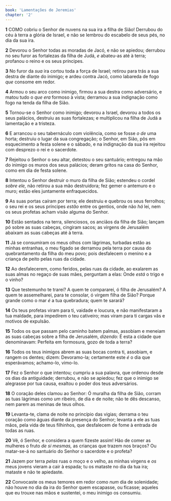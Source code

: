 ```yaml
---
book: 'Lamentações de Jeremias'
chapter: '2'
---
```


**1** COMO cobriu o Senhor de nuvens na sua ira a filha de Sião! Derrubou do céu à terra a glória de Israel, e não se lembrou do escabelo de seus pés, no dia da sua ira.

**2** Devorou o Senhor todas as moradas de Jacó, e não se apiedou; derrubou no seu furor as fortalezas da filha de Judá, _e_ abateu-as até à terra; profanou o reino e os seus príncipes.

**3** No furor da _sua_ ira cortou toda a força de Israel; retirou para trás a sua destra de diante do inimigo; e ardeu contra Jacó, como labareda de fogo _que_ consome em redor.

**4** Armou o seu arco como inimigo, firmou a sua destra como adversário, e matou tudo o _que era_ formoso à vista; derramou a sua indignação como fogo na tenda da filha de Sião.

**5** Tornou-se o Senhor como inimigo; devorou a Israel, devorou a todos os seus palácios, destruiu as suas fortalezas; e multiplicou na filha de Judá a lamentação e a tristeza.

**6** E arrancou o seu tabernáculo com violência, como se fosse _o de_ uma horta; destruiu o lugar da sua congregação; o Senhor, em Sião, pôs em esquecimento a festa solene e o sábado, e na indignação da sua ira rejeitou com desprezo o rei e o sacerdote.

**7** Rejeitou o Senhor o seu altar, detestou o seu santuário; entregou na mão do inimigo os muros dos seus palácios; deram gritos na casa do Senhor, como em dia de festa solene.

**8** Intentou o Senhor destruir o muro da filha de Sião; estendeu o cordel _sobre ele,_ não retirou a sua mão destruidora; fez gemer o antemuro e o muro; estão eles juntamente enfraquecidos.

**9** As suas portas caíram por terra; ele destruiu e quebrou os seus ferrolhos; o seu rei e os seus príncipes _estão_ entre os gentios, onde não _há_ lei, nem os seus profetas acham visão alguma do Senhor.

**10** Estão sentados na terra, silenciosos, os anciãos da filha de Sião; lançam pó sobre as suas cabeças, cingiram sacos; as virgens de Jerusalém abaixam as suas cabeças até à terra.

**11** Já se consumiram os meus olhos com lágrimas, turbadas estão as minhas entranhas, o meu fígado se derramou pela terra por causa do quebrantamento da filha do meu povo; pois desfalecem o menino e a criança de peito pelas ruas da cidade.

**12** Ao desfalecerem, como feridos, pelas ruas da cidade, ao exalarem as suas almas no regaço de suas mães, perguntam a elas: Onde _está_ o trigo e o vinho?

**13** Que testemunho te trarei? A quem te compararei, ó filha de Jerusalém? A quem te assemelharei, para te consolar, ó virgem filha de Sião? Porque grande como o mar _é_ a tua quebradura; quem te sarará?

**14** Os teus profetas viram para ti, vaidade e loucura, e não manifestaram a tua maldade, para impedirem o teu cativeiro; mas viram para ti cargas vãs e motivos de expulsão.

**15** Todos os que passam pelo caminho batem palmas, assobiam e meneiam as suas cabeças sobre a filha de Jerusalém, _dizendo:_ É esta a cidade que denominavam: Perfeita em formosura, gozo de toda a terra?

**16** Todos os teus inimigos abrem as suas bocas contra ti, assobiam, e rangem os dentes; dizem: Devoramo-la; certamente este _é_ o dia que esperávamos; achamo-lo, vimo-lo.

**17** Fez o Senhor o que intentou; cumpriu a sua palavra, que ordenou desde os dias da antiguidade; derrubou, e não se apiedou; fez que o inimigo se alegrasse por tua causa, exaltou o poder dos teus adversários.

**18** O coração deles clamou ao Senhor: Ó muralha da filha de Sião, corram as tuas lágrimas como _um_ ribeiro, de dia e de noite; não te dês descanso, nem parem as meninas de teus olhos.

**19** Levanta-te, clama de noite no princípio das vigias; derrama o teu coração como águas diante da presença do Senhor; levanta a ele as tuas mãos, pela vida de teus filhinhos, que desfalecem de fome à entrada de todas as ruas.

**20** Vê, ó Senhor, e considera a quem fizeste assim! Hão de comer as mulheres o fruto _de si mesmas,_ as crianças que trazem nos braços? Ou matar-se-á no santuário do Senhor o sacerdote e o profeta?

**21** Jazem por terra _pelas_ ruas o moço e o velho, as minhas virgens e _os_ meus jovens vieram a cair à espada; tu os mataste no dia da tua ira; mataste e não te apiedaste.

**22** Convocaste os meus temores em redor como _num_ dia de solenidade; não houve no dia da ira do Senhor quem escapasse, ou ficasse; aqueles que eu trouxe nas mãos e sustentei, o meu inimigo os consumiu.
